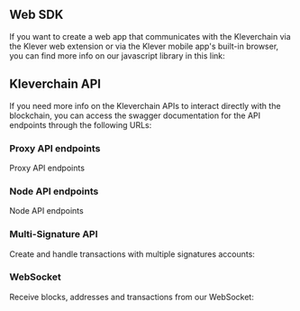 ## Web SDK

If you want to create a web app that communicates with the Kleverchain via the Klever web extension or via the Klever mobile app's built-in browser, you can find more info on our javascript library in this link:



## Kleverchain API

If you need more info on the Kleverchain APIs to interact directly with the blockchain, you can access the swagger documentation for the API endpoints through the following URLs:

### Proxy API endpoints

Proxy API endpoints

### Node API endpoints

Node API endpoints

### Multi-Signature API

Create and handle transactions with multiple signatures accounts:

### WebSocket

Receive blocks, addresses and transactions from our WebSocket:

